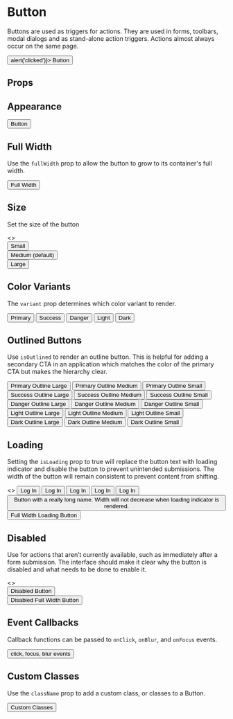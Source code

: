 
<Meta
  title="Components/Button"
  component={Button}
/>

# Button

Buttons are used as triggers for actions.
They are used in forms, toolbars, modal dialogs and as stand-alone action triggers.
Actions almost always occur on the same page.

<Canvas isExpanded>
  <Button onClick={() => alert('clicked')}>
    Button
  </Button>
</Canvas>

## Props

<ArgsTable of={Button} />

## Appearance

<Canvas>
  <Story name="Button">
     <Button>
      Button
    </Button>
  </Story>
</Canvas>

## Full Width

Use the `fullWidth` prop to allow the button to grow to its container's full width.

<Canvas>
  <Story name="Full Width">
    <Button fullWidth>
      Full Width
    </Button>
  </Story>
</Canvas>

## Size

Set the size of the button

<Canvas>
  <Story name="Size">
    <>
    <div style={{ marginBottom: '1rem'}}>
      <Button size="sm">
        Small
      </Button>
    </div>
    <div style={{ marginBottom: '1rem'}}>
      <Button>
        Medium (default)
      </Button>
    </div>
    <div>
      <Button size="lg">
        Large
      </Button>
    </div>
    </>
  </Story>
</Canvas>

## Color Variants

The `variant` prop determines which color variant to render.

<Canvas>
  <Story name="Variants">
    <Box childGap="sm" className="m-bottom-md" direction="row">
      <Button variant="primary" className="m-right-sm">
        Primary
      </Button>
      <Button variant="success">
        Success
      </Button>
      <Button variant="danger">
        Danger
      </Button>
      <Button variant="light">
        Light
      </Button>
      <Button variant="dark">
        Dark
      </Button>
    </Box>
  </Story>
</Canvas>

## Outlined Buttons

Use `isOutlined` to render an outline button. This is helpful for adding a secondary CTA in an application which matches
the color of the primary CTA but makes the hierarchy clear.

<Canvas>
  <Story name="Outlined">
    <div className="m-bottom-md p-sm background-color-light">
      <Button variant="primary" isOutlined size="lg" className="m-right-sm">
        Primary Outline Large
      </Button>
      <Button variant="primary" isOutlined className="m-right-sm">
        Primary Outline Medium
      </Button>
      <Button variant="primary" isOutlined size="sm">
        Primary Outline Small
      </Button>
    </div>
    <div className="m-bottom-md p-sm background-color-light">
      <Button variant="success" isOutlined size="lg" className="m-right-sm">
        Success Outline Large
      </Button>
      <Button variant="success" isOutlined className="m-right-sm">
        Success Outline Medium
      </Button>
      <Button variant="success" isOutlined size="sm">
        Success Outline Small
      </Button>
    </div>
    <div className="m-bottom-md p-sm background-color-light">
      <Button variant="danger" isOutlined size="lg" className="m-right-sm">
        Danger Outline Large
      </Button>
      <Button variant="danger" isOutlined className="m-right-sm">
        Danger Outline Medium
      </Button>
      <Button variant="danger" isOutlined size="sm">
        Danger Outline Small
      </Button>
    </div>
    <div className="m-bottom-md p-sm background-color-dark">
      <Button variant="light" isOutlined size="lg" className="m-right-sm">
        Light Outline Large
      </Button>
      <Button variant="light" isOutlined className="m-right-sm">
        Light Outline Medium
      </Button>
      <Button variant="light" isOutlined size="sm">
        Light Outline Small
      </Button>
    </div>
    <div className="m-bottom-md p-sm background-color-light">
      <Button variant="dark" isOutlined size="lg" className="m-right-sm">
        Dark Outline Large
      </Button>
      <Button variant="dark" isOutlined className="m-right-sm">
        Dark Outline Medium
      </Button>
      <Button variant="dark" isOutlined size="sm">
        Dark Outline Small
      </Button>
    </div>
  </Story>
</Canvas>

## Loading

Setting the `isLoading` prop to true will replace the button text with loading indicator and disable the button to prevent unintended submissions.
The width of the button will remain consistent to prevent content from shifting.

<Canvas>
  <Story name="Loading">
    <>
      <Box childGap="sm" direction="row" className="m-bottom-md">
        <Button isLoading isOutlined>
          Log  In
        </Button>
        <Button isLoading variant="success">
          Log  In
        </Button>
        <Button isLoading variant="danger">
          Log  In
        </Button>
        <Button isLoading variant="light">
          Log  In
        </Button>
        <Button isLoading variant="dark">
          Log  In
        </Button>
      </Box>
      <div style={{ marginBottom: '1rem' }}>
        <Button isLoading>
          Button with a really long name. Width will not decrease when loading indicator is rendered.
        </Button>
      </div>
      <div style={{ marginBottom: '1rem' }}>
        <Button fullWidth isLoading>
          Full Width Loading Button
        </Button>
      </div>
    </>
  </Story>
</Canvas>

## Disabled

Use for actions that aren’t currently available, such as immediately after a form submission.
The interface should make it clear why the button is disabled and what needs to be done to enable it.

<Canvas>
  <Story name="Disabled">
    <>
    <div style={{ marginBottom: '1rem' }}>
      <Button isDisabled>
        Disabled Button
      </Button>
    </div>
    <div style={{ marginBottom: '1rem' }}>
      <Button fullWidth isDisabled>
        Disabled Full Width Button
      </Button>
    </div>
    </>
  </Story>
</Canvas>

## Event Callbacks

Callback functions can be passed to `onClick`, `onBlur`, and `onFocus` events.

<Canvas>
  <Story name="Event Callbacks">
    <Button
      onBlur={action('blur')}
      onClick={action('click')}
      onFocus={action('focus')}
    >
      click, focus, blur events
    </Button>
  </Story>
</Canvas>

## Custom Classes

Use the `className` prop to add a custom class, or classes to a Button.

<Canvas>
  <Story name="Custom Classes">
    <Button className="background-color-secondary">
      Custom Classes
    </Button>
  </Story>
</Canvas>
